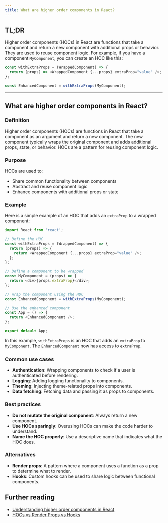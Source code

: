 ```yaml
---
title: What are higher order components in React?
---
```


## TL;DR

Higher order components (HOCs) in React are functions that take a component and return a new component with additional props or behavior. They are used to reuse component logic. For example, if you have a component `MyComponent`, you can create an HOC like this:

```javascript
const withExtraProps = (WrappedComponent) => {
  return (props) => <WrappedComponent {...props} extraProp="value" />;
};

const EnhancedComponent = withExtraProps(MyComponent);
```

---

## What are higher order components in React?

### Definition

Higher order components (HOCs) are functions in React that take a component as an argument and return a new component. The new component typically wraps the original component and adds additional props, state, or behavior. HOCs are a pattern for reusing component logic.

### Purpose

HOCs are used to:

- Share common functionality between components
- Abstract and reuse component logic
- Enhance components with additional props or state

### Example

Here is a simple example of an HOC that adds an `extraProp` to a wrapped component:

```javascript
import React from 'react';

// Define the HOC
const withExtraProps = (WrappedComponent) => {
  return (props) => {
    return <WrappedComponent {...props} extraProp="value" />;
  };
};

// Define a component to be wrapped
const MyComponent = (props) => {
  return <div>{props.extraProp}</div>;
};

// Wrap the component using the HOC
const EnhancedComponent = withExtraProps(MyComponent);

// Use the enhanced component
const App = () => {
  return <EnhancedComponent />;
};

export default App;
```

In this example, `withExtraProps` is an HOC that adds an `extraProp` to `MyComponent`. The `EnhancedComponent` now has access to `extraProp`.

### Common use cases

- **Authentication**: Wrapping components to check if a user is authenticated before rendering.
- **Logging**: Adding logging functionality to components.
- **Theming**: Injecting theme-related props into components.
- **Data fetching**: Fetching data and passing it as props to components.

### Best practices

- **Do not mutate the original component**: Always return a new component.
- **Use HOCs sparingly**: Overusing HOCs can make the code harder to understand.
- **Name the HOC properly**: Use a descriptive name that indicates what the HOC does.

### Alternatives

- **Render props**: A pattern where a component uses a function as a prop to determine what to render.
- **Hooks**: Custom hooks can be used to share logic between functional components.

## Further reading

- [Understanding higher order components in React](https://medium.com/@franleplant/react-higher-order-components-in-depth-cf9032ee6c3e)
- [HOCs vs Render Props vs Hooks](https://gist.github.com/bradwestfall/4fa683c8f4fcd781a38a8d623bec20e7)

